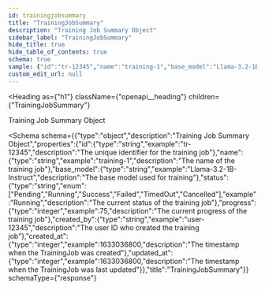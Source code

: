 ```yaml
---
id: trainingjobsummary
title: "TrainingJobSummary"
description: "Training Job Summary Object"
sidebar_label: "TrainingJobSummary"
hide_title: true
hide_table_of_contents: true
schema: true
sample: {"id":"tr-12345","name":"training-1","base_model":"Llama-3.2-1B-Instruct","status":"Running","progress":75,"created_by":"user-12345","created_at":1633036800,"updated_at":1633036800}
custom_edit_url: null
---
```



<Heading
  as={"h1"}
  className={"openapi__heading"}
  children={"TrainingJobSummary"}
>
</Heading>



Training Job Summary Object

<Schema
  schema={{"type":"object","description":"Training Job Summary Object","properties":{"id":{"type":"string","example":"tr-12345","description":"The unique identifier for the training job"},"name":{"type":"string","example":"training-1","description":"The name of the training job"},"base_model":{"type":"string","example":"Llama-3.2-1B-Instruct","description":"The base model used for training"},"status":{"type":"string","enum":["Pending","Running","Success","Failed","TimedOut","Cancelled"],"example":"Running","description":"The current status of the training job"},"progress":{"type":"integer","example":75,"description":"The current progress of the training job"},"created_by":{"type":"string","example":"user-12345","description":"The user ID who created the training job"},"created_at":{"type":"integer","example":1633036800,"description":"The timestamp when the TrainingJob was created"},"updated_at":{"type":"integer","example":1633036800,"description":"The timestamp when the TrainingJob was last updated"}},"title":"TrainingJobSummary"}}
  schemaType={"response"}
>
  
</Schema>
            